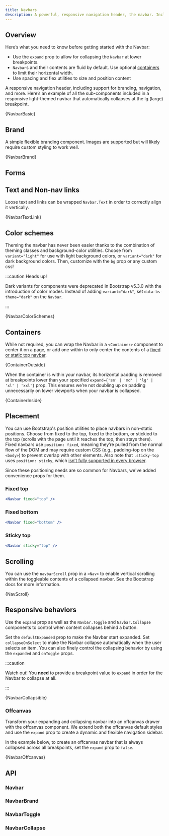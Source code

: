 ```yaml
---
title: Navbars
description: A powerful, responsive navigation header, the navbar. Includes support for branding, navigation, and more.
---
```



## Overview

Here’s what you need to know before getting started with the Navbar:

- Use the `expand` prop to allow for collapsing the `Navbar` at lower breakpoints.
- `Navbar`s and their contents are fluid by default. Use optional
  [containers](#containers) to limit their horizontal width.
- Use spacing and flex utilities to size and position content

A responsive navigation header, including support for branding, navigation, and more.
Here’s an example of all the sub-components included in a responsive light-themed
navbar that automatically collapses at the lg (large) breakpoint.

<CodeBlock language="jsx" live>
  {NavbarBasic}
</CodeBlock>

## Brand

A simple flexible branding component. Images are supported but will
likely require custom styling to work well.

<CodeBlock language="jsx" live>
  {NavbarBrand}
</CodeBlock>

## Forms

## Text and Non-nav links

Loose text and links can be wrapped `Navbar.Text` in order to
correctly align it vertically.

<CodeBlock language="jsx" live>
  {NavbarTextLink}
</CodeBlock>

## Color schemes

Theming the navbar has never been easier thanks to the combination of theming classes
and background-color utilities. Choose from `variant="light"` for use with light
background colors, or `variant="dark"` for dark background colors. Then, customize
with the `bg` prop or any custom css!

:::caution Heads up!

Dark variants for components were deprecated in Bootstrap v5.3.0 with the introduction
of color modes. Instead of adding `variant="dark"`, set `data-bs-theme="dark"` on the
`Navbar`.

:::

<CodeBlock language="jsx" live>
  {NavbarColorSchemes}
</CodeBlock>

## Containers

While not required, you can wrap the Navbar in a `<Container>` component
to center it on a page, or add one within to only center the contents of a
[fixed or static top navbar](#placement).

<CodeBlock language="jsx" live>
  {ContainerOutside}
</CodeBlock>

When the container is within your navbar, its horizontal padding is removed at
breakpoints lower than your specified `expand={'sm' | 'md' | 'lg' | 'xl' | 'xxl'}`
prop. This ensures we’re not doubling up on padding unnecessarily on lower
viewports when your navbar is collapsed.

<CodeBlock language="jsx" live>
  {ContainerInside}
</CodeBlock>

## Placement

You can use Bootstrap's <DocLink path="/utilities/position/">position utilities</DocLink> to
place navbars in non-static positions. Choose from fixed to the top, fixed to the bottom, or
stickied to the top (scrolls with the page until it reaches the top, then stays there). Fixed
navbars use `position: fixed`, meaning they’re pulled from the normal flow of the DOM and may
require custom CSS (e.g., padding-top on the `<body>`) to prevent overlap with other elements.
Also note that `.sticky-top` uses `position: sticky`, which
[isn’t fully supported in every browser](https://caniuse.com/#feat=css-sticky).

Since these positioning needs are so common for Navbars, we've added convenience props for them.

### Fixed top

```jsx
<Navbar fixed="top" />
```

### Fixed bottom

```jsx
<Navbar fixed="bottom" />
```

### Sticky top

```jsx
<Navbar sticky="top" />
```

## Scrolling

You can use the `navbarScroll` prop in a `<Nav>` to enable vertical scrolling within the toggleable
contents of a collapsed navbar. See the <DocLink path="/components/navbar/#scrolling">Bootstrap docs</DocLink>
for more information.

<CodeBlock language="jsx" live>
  {NavScroll}
</CodeBlock>

## Responsive behaviors

Use the `expand` prop as well as the `Navbar.Toggle` and `Navbar.Collapse` components to control
when content collapses behind a button.

Set the `defaultExpanded` prop to make the Navbar start expanded. Set `collapseOnSelect` to make
the Navbar collapse automatically when the user selects an item. You can also finely control
the collapsing behavior by using the `expanded` and `onToggle` props.

:::caution

Watch out! You **need** to provide a breakpoint value to `expand` in order for the Navbar to collapse at all.

:::

<CodeBlock language="jsx" live>
  {NavbarCollapsible}
</CodeBlock>

### Offcanvas

Transform your expanding and collapsing navbar into an offcanvas drawer with the offcanvas component.
We extend both the offcanvas default styles and use the `expand` prop to create a dynamic and
flexible navigation sidebar.

In the example below, to create an offcanvas navbar that is always collapsed across all breakpoints,
set the `expand` prop to `false`.

<CodeBlock language="jsx" live>
  {NavbarOffcanvas}
</CodeBlock>

## API

### Navbar

<PropsTable name="Navbar" />

### NavbarBrand

<PropsTable name="NavbarBrand" />

### NavbarToggle

<PropsTable name="NavbarToggle" />

### NavbarCollapse

<PropsTable name="NavbarCollapse" />
